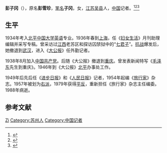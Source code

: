 {{Otheruses|other=名为子冈的其他人物|子冈}}

'''彭子冈'''（{{bd|1914年||1988年|catIdx=P}}），原名'''彭雪珍'''，[[笔名|笔名]]'''子冈'''，女，[[江苏|江苏]][[吴县|吴县]]人，[[中国|中国]]记者。<ref>{{Cite book|title=华夏妇女名人词典|author=周行健主编|publisher=华夏出版社|year=1988|isbn=|location=北京|pages=}}</ref><ref>{{Cite book|title=二十世纪中国名人辞典|author=蔡开松, 于信凤主编; 曾卓明, 周溯源, 赵书刚副主编|publisher=辽宁人民出版社|year=1991|isbn=|location=沈阳|pages=}}</ref><ref>{{Cite book|title=中华当代文化名人大辞典|author=张品兴, 殷登祥, 陈有进等主编|publisher=中国广播电视出版社|year=1992|isbn=9787504315137|location=北京|pages=}}</ref>

== 生平 ==
1934年考入[[北平中国大学|北平中国大学]][[英语|英语]]专业。1936年春到[[上海|上海]]，任《[[妇女生活|妇女生活]]》月刊助理编辑并采写专稿。曾采访过[[江西|江西]]老苏区和探访囚禁狱中的“[[七君子之獄|七君子]]”。[[抗战|抗战]]爆发后，她撤退到[[武汉|武汉]]，进入《[[大公报|大公报]]》任外勤记者。

1938年8月加入[[中国共产党|中国共产党]]。后随《大公报》撤退到[[重庆|重庆]]。曾发表新闻特写《[[毛泽东|毛泽东]]先生到重庆》。1946年到《大公报》[[北平|北平]]办事处工作。

1949年后先后任《[[进步日报|进步日报]]》和《[[人民日报|人民日报]]》记者，1954年起编《[[旅行家_(杂志)|旅行家]]》杂志。1957年被划为[[右派|右派]]，1979年获得[[平反|平反]]，重新担任《旅行家》杂志主任编委。1988年病逝。

== 参考文献 ==
{{Reflist}}

{{Normdaten}}
{{DEFAULTSORT:Peng彭}}
[[Category:彭姓|Zi]]
[[Category:苏州人|Category:苏州人]]
[[Category:中国记者|Category:中国记者]]